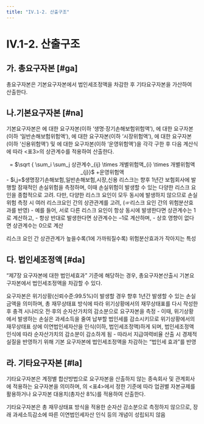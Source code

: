 ```yaml
---
title: "IV.1-2. 산출구조"
---
```

# IV.1-2. 산출구조

## 가. 총요구자본 [#ga]
총요구자본은 기본요구자본에서 법인세조정액을 차감한 후 기타요구자본을 가산하여 산출한다.

## 나.기본요구자본 [#na]
기본요구자본은 <OverlayDemo id="생명장기손해보험리스크" />에 대한 요구자본(이하 ‘생명·장기손해보험위험액’), <OverlayDemo id="일반손해보험리스크" />에 대한 요구자본(이하 ‘일반손해보험위험액’), <OverlayDemo id="시장리스크" />에 대한 요구자본(이하 ‘시장위험액’),
<OverlayDemo id="신용리스크" />에 대한 요구자본(이하 ‘신용위험액’) 및 <OverlayDemo id="운영리스크" />에 대한 요구자본(이하 ‘운영위험액’)을 각각 구한 후 다음 계산식에 따라 \<표3>의 상관계수를 적용하여 산출한다.

<Math marginRatio = '2%'>
기본요구자본
<center>
 = $\sqrt { \sum_i \sum_j 상관계수_{ij}  \times 개별위험액_{i}  \times 개별위험액_{j}}$ +운영위험액
</center>

<SCard>
 - $i,j=$생명장기손해보험,일반손해보험,시장,신용
</SCard>
<CenterImg src ="/kics/table3.png" caption="<표3> 기본요구자본의 개별위험액 간 상관계수" />
</Math>

<Accordion multiple activeIndex={[]}>
<AccordionTab header="상관계수의 이해">
리스크는 향후 1년간 보험회사에 발행할 잠재적인 손실위험을 측정하며, 이때 손실위험이 발생할 수 있는 다양한 리스크 요인을 종합적으로 고려. 다만, 다양한 리스크 요인이 모두 동시에 발생하지 않으므로 손실위험 측정 시 여러 리스크요인 간의 상관관계를 고려, (☞리스크 요인 간의 위험분산효과를 반영)
- 예를 들어, 서로 다른 리스크 요인이 항상 동시에 발생한다면 상관계수는 1로 계산하고,
- 항상 반대로 발생한다면 상관계수는 –1로 계산하며,
- 상호 영향이 없다면 상관계수는 0으로 계산

리스크 요인 간 상관관계가 높을수록(1에 가까워질수록) 위험분산효과가 작아지는 특성
</AccordionTab>
</Accordion>

## 다. 법인세조정액 [#da]
 “제7장 요구자본에 대한 법인세효과” 기준에 해당하는 경우, 총요구자본산출시 기본요구자본에서 법인세조정액을 차감할 수 있다.

<Accordion multiple activeIndex={[]}>
<AccordionTab header="기본요구자본에서 법인세조정액을 차감하는 이유">
요구자본은 위기상황(신뢰수준:99.5%)이 발생할 경우 향후 1년간 발생할 수 있는 손실금액을 의미하며, 총 재무상태표 방식에 따라 위기상황에서의 재무상태표를 다시 작성한 후 충격 시나리오 전·후의 순자산가치의 감소분으로 요구자본을 측정
- 이때, 위기상황에서 발생하는 손실은 과세소득을 줄여 납부할 법인세를 감소시키므로 위기상황에서의 재무상태표 상에 이연법인세자산을 인식(이하, 법인세조정액)하게 되며, 법인세조정액 인식에 따라 순자산가치의 감소분이 감소하게 됨
- 따라서 지급여력비율 산출 시 경제적 실질을 반영하기 위해 기본 요구자본에 법인세조정액을 차감하는 “법인세 효과”를 반영

</AccordionTab>
</Accordion>

## 라. 기타요구자본 [#la]
기타요구자본은 계정별 합산방법으로 요구자본을 산출하지 않는 종속회사 및 관계회사에 적용하는 요구자본을 의미하며, <OverlayDemo id="418"/>의 \<표4>에서 정한 기준에 따라 업권별 자본규제를 활용하거나 요구자본 대용치(총자산 8%)를 적용하여 산출한다.

<CenterImg src ="/kics/table4.png" caption="<표4> 종속회사 및 관계회사의 요구자본 산출방법"/>


<Accordion multiple activeIndex={[]}>
<AccordionTab header="기타요구자본은 법인세조정액을 차감하지 않는 이유">
기타요구자본은 총 재무상태표 방식을 적용한 순자산 감소분으로 측정하지 않으므로, 장래 과세소득감소에 따른 이연법인세자산 인식 등의 개념이 성립되지 않음
</AccordionTab>
</Accordion>
